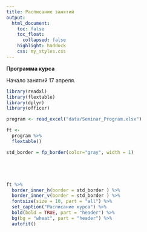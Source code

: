 ```yaml
---
title: Расписание занятий
output:
  html_document:
    toc: false
    toc_float:
      collapsed: false
    highlight: haddock
    css: my_styles.css
---
```


**Программа курса**

Начало занятий 17 апреля. 



```r
library(readxl)
library(flextable)
library(dplyr)
library(officer)

program <- read_excel("data/Seminar_Program.xlsx")

ft <-
  program %>%
  flextable()

std_border = fp_border(color="gray", width = 1)





ft %>%
  border_inner_h(border = std_border ) %>%
  border_inner_v(border = std_border ) %>%
  fontsize(size = 10, part = "all") %>%
  set_caption("Расписание курса") %>%
  bold(bold = TRUE, part = "header") %>%
  bg(bg = "wheat", part = "header") %>%
  autofit()




```


